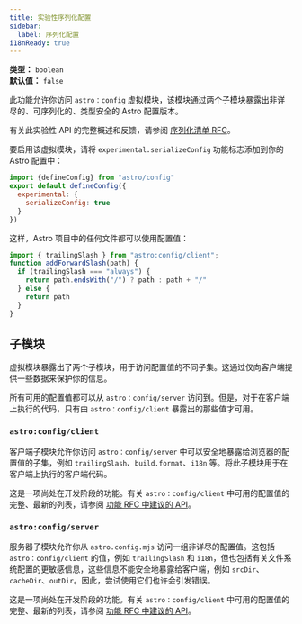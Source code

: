```yaml
---
title: 实验性序列化配置
sidebar:
  label: 序列化配置
i18nReady: true
---
```



<p>

  **类型：** `boolean`<br />
  **默认值：** `false`<br />

  <Since v="5.2.0" />
</p>

此功能允许你访问 `astro：config` 虚拟模块，该模块通过两个子模块暴露出非详尽的、可序列化的、类型安全的 Astro 配置版本。

有关此实验性 API 的完整概述和反馈，请参阅 [序列化清单 RFC](https://github.com/withastro/roadmap/blob/feat/serialised-config/proposals/0051-serialized-manifest.md)。

要启用该虚拟模块，请将 `experimental.serializeConfig` 功能标志添加到你的 Astro 配置中：

```js title="astro.config.mjs" ins={3-5}
import {defineConfig} from "astro/config"
export default defineConfig({
  experimental: {
    serializeConfig: true
  }
})
```

这样，Astro 项目中的任何文件都可以使用配置值：
```js title="src/utils.js" ins={1}
import { trailingSlash } from "astro:config/client";
function addForwardSlash(path) {
  if (trailingSlash === "always") {
    return path.endsWith("/") ? path : path + "/"
  } else {
    return path
  }
}
```

## 子模块

虚拟模块暴露出了两个子模块，用于访问配置值的不同子集。这通过仅向客户端提供一些数据来保护你的信息。

所有可用的配置值都可以从 `astro：config/server` 访问到。但是，对于在客户端上执行的代码，只有由 `astro：config/client` 暴露出的那些值才可用。

### `astro:config/client`

客户端子模块允许你访问 `astro：config/server` 中可以安全地暴露给浏览器的配置值的子集，例如 `trailingSlash`、`build.format`、`i18n` 等。将此子模块用于在客户端上执行的客户端代码。

这是一项尚处在开发阶段的功能。有关 `astro：config/client` 中可用的配置值的完整、最新的列表，请参阅 [功能 RFC 中建议的 API](https://github.com/withastro/roadmap/blob/feat/serialised-config/proposals/0051-serialized-manifest.md#astroconfigclient)。

### `astro:config/server`

服务器子模块允许你从 `astro.config.mjs` 访问一组非详尽的配置值。这包括 `astro：config/client` 的值，例如 `trailingSlash` 和 `i18n`，但也包括有关文件系统配置的更敏感信息，这些信息不能安全地暴露给客户端，例如 `srcDir`、`cacheDir`、`outDir`。因此，尝试使用它们也许会引发错误。

这是一项尚处在开发阶段的功能。有关 `astro：config/client` 中可用的配置值的完整、最新的列表，请参阅 [功能 RFC 中建议的 API](https://github.com/withastro/roadmap/blob/feat/serialised-config/proposals/0051-serialized-manifest.md#astroconfigserver)。
